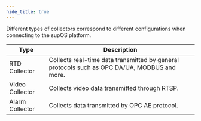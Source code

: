 ```yaml
---
hide_title: true
---
```


Different types of collectors correspond to different configurations when connecting to the supOS platform.

<table >
<colgroup>
<col style={{ width: "30%" }} />
<col style={{ width: "70%" }} />
</colgroup>
<thead>
<tr>
<th>
Type
</th>
<th>
Description
</th>
</tr>
</thead>
<tbody>
<tr>
<td>
RTD Collector
</td>
<td>
Collects real-time data transmitted by general protocols such as OPC DA/UA, MODBUS and more.
</td>
</tr>
<tr>
<td>
Video Collector
</td>
<td>
Collects video data transmitted through RTSP.
</td>
</tr>
<tr>
<td>
Alarm Collector
</td>
<td>
Collects data transmitted by OPC AE protocol.
</td>
</tr>
</tbody>
</table>
